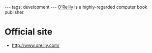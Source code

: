 ---
tags: development
---
[[O'Reilly]] is a highly-regarded computer book publisher.

= Official site =

* http://www.oreilly.com/
